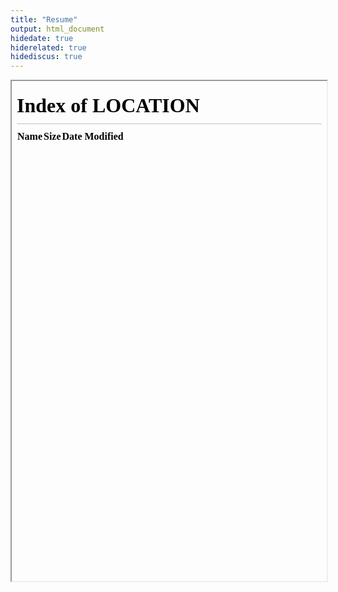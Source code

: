 ```yaml
---
title: "Resume"
output: html_document
hidedate: true
hiderelated: true
hidediscus: true
---
```


<iframe src="/" width="100%" height="800" border="0"></iframe>


 


